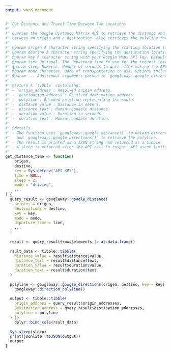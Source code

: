 ```yaml
---
output: word_document
---
```


```r
#' Get Distance and Travel Time Between Two Locations
#'
#' Queries the Google Distance Matrix API to retrieve the distance and estimated travel time
#' between an origin and a destination. Also retrieves the polyline for the route.
#'
#' @param origen A character string specifying the starting location (address or coordinates).
#' @param destino A character string specifying the destination location (address or coordinates).
#' @param key A character string with your Google Maps API key. Defaults to `Sys.getenv("API_KEY")`.
#' @param time Optional. The departure time to use for the request (either as a POSIXct object or a timestamp).
#' @param sleep Numeric. Number of seconds to wait after making the API call. Default is `2`.
#' @param mode Character. Mode of transportation to use. Options include `"driving"`, `"walking"`, `"bicycling"`, and `"transit"`. Default is `"driving"`.
#' @param ... Additional arguments passed to `googleway::google_distance()`.
#'
#' @return A `tibble` containing:
#' - `origin_address`: Resolved origin address.
#' - `destination_address`: Resolved destination address.
#' - `polyline`: Encoded polyline representing the route.
#' - `distance_value`: Distance in meters.
#' - `distance_text`: Human-readable distance.
#' - `duration_value`: Duration in seconds.
#' - `duration_text`: Human-readable duration.
#'
#' @details
#' - The function uses `googleway::google_distance()` to obtain distance and duration data, 
#'   and `googleway::google_directions()` to retrieve the polyline.
#' - The result is printed as a JSON string and returned as a tibble.
#' - A sleep is enforced after the API call to respect API usage limits.
#'
get_distance_time <- function(
    origen,
    destino,
    key = Sys.getenv("API_KEY"),
    time = NULL,
    sleep = 2,
    mode = "driving",
    ...
) {
  query_result <- googleway::google_distance(
    origins = origen,
    destinations = destino,
    key = key,
    mode = mode,
    departure_time = time,
    ...
  )
  
  result <- query_result$rows$elements |> as.data.frame()
  
  rsult_data <- tibble::tibble(
    distance_value = result$distance$value,
    distance_text = result$distance$text,
    duration_value = result$duration$value,
    duration_text = result$duration$text
  )
  
  polyline <- googleway::google_directions(origen, destino, key = key) |> 
    googleway::direction_polyline()
  
  output <- tibble::tibble(
    origin_address = query_result$origin_addresses,
    destination_address = query_result$destination_addresses,
    polyline = polyline
  ) |> 
    dplyr::bind_cols(rsult_data)
  
  Sys.sleep(sleep)
  print(jsonlite::toJSON(output))
  output
}

```

